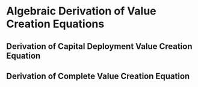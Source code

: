 # Algebraic Derivation of Value Creation Equations

## Derivation of Capital Deployment Value Creation Equation
\begin{align}
\nonumber E[R^I] &> E[R^0] \\
\nonumber r_c \times (C - P^{I}) - P^{I} &> r_c \times C_{w}^{0} + r_f \times C_{x}^{0} \\
\nonumber r_c \times C - r_c \times P^{I} - P^{I} &>  r_c \times C_{w}^{0} + r_f \times C_{x}^{0}\\
\nonumber -P^{I} \times (1 + r_c) &> r_c \times C_{w}^{0} + r_f \times C_{x}^{0} - r_c \times C\\
\nonumber -P^{I} \times (1 + r_c) &> r_c \times (C_{w}^{0} - C) + r_f \times C_{x}^{0}\\
<!-- \nonumber -P^{I} &> \dfrac{r_c \times (C_{w}^{I} - C) + r_f \times C_{x}^{0}}{1 + r_c}\\ This was a duplicate in the original file--> 
\nonumber -P^{I} &> \dfrac{r_c \times (C_{w}^{0} - C) + r_f \times C_{x}^{0}}{1 + r_c}\\
\nonumber -P^{I} &> \dfrac{r_c \times (-C_{x}^{0}) + r_f \times C_{x}^{0}}{1 + r_c}\\
\nonumber -P^{I} &> C_{x}^{0} \times \dfrac{r_f - r_c}{1 + r_c}\\
P^{I} &< C_{x}^{0} \times \dfrac{r_c - r_f}{1 + r_c}
\end{align}

## Derivation of Complete Value Creation Equation

\begin{align}
\nonumber \text{Sharpe Ratio}^I &> \text{Sharpe Ratio}^0\\
\nonumber \dfrac{C\times (r_c-r_f)-P^{I} \times(1 + r_c)}{SD(X_{ret})} &> \dfrac{(C-C_{x}^{0})\times (r_c-r_f)}{SD(X)}\\
\nonumber C\times (r_c-r_f)-P^{I} \times(1 + r_c) &> \dfrac{SD(X_{ret})}{SD(X)} \times (C-C_{x}^{0})\times (r_c-r_f)\\
\nonumber -P^{I} \times(1 + r_c) &> \dfrac{SD(X_{ret})}{SD(X)}\times (C-C_{x}^{0}) \times (r_c-r_f)\\
\nonumber &\mathrel{\phantom{<}} \quad - C \times (r_c-r_f)\\
\nonumber -P^{I} \times(1 + r_c) &> (r_c-r_f) \times \left[\dfrac{SD(X_{ret})}{SD(X)}\times (C-C_{x}^{0}) - C\right]\\
\nonumber P^{I} &< \dfrac{(r_c-r_f)}{(1 + r_c)} \times \left[\dfrac{SD(X_{ret})}{SD(X)}\times (C_{x}^{0}- C) + C\right]\\
\nonumber P^{I} &< \dfrac{(r_c-r_f)}{(1 + r_c)} \times \left[\dfrac{SD(X_{ret})}{SD(X)}\times C_{x}^{0}\right.\\
\nonumber &\mathrel{\phantom{<}}\left. \quad - \dfrac{SD(X_{ret})}{SD(X)}\times C + C\right]\\
\nonumber P^{I} &< \dfrac{(r_c-r_f)}{(1 + r_c)} \times \left[\dfrac{SD(X_{ret})}{SD(X)}\times C_{x}^{0}\right.\\
\nonumber &\mathrel{\phantom{<}} \left. \quad - \dfrac{SD(X_{ret})}{SD(X)}\times C + C_{x}^{0} + C_{w}^{0}\right]\\
\nonumber P^{I} &< \dfrac{(r_c-r_f)}{(1 + r_c)} \times C_{x}^{0} + \dfrac{(r_c-r_f)}{(1 + r_c)} \times \left[\dfrac{SD(X_{ret})}{SD(X)}\times C_{x}^{0}\right.\\
\nonumber &\mathrel{\phantom{<}}\left. \quad - \dfrac{SD(X_{ret})}{SD(X)}\times C + C_{w}^{0}\right]\\
\nonumber P^{I} &< \dfrac{(r_c-r_f)}{(1 + r_c)} \times C_{x}^{0} + \dfrac{(r_c-r_f)}{(1 + r_c)} \times \left[\dfrac{SD(X_{ret})}{SD(X)}\times (C - C_{w}^{0})\right.\\
\nonumber &\mathrel{\phantom{<}}\left. \quad - \dfrac{SD(X_{ret})}{SD(X)}\times C + C_{w}^{0}\right]\\
\nonumber P^{I} &< \dfrac{(r_c-r_f)}{(1 + r_c)} \times C_{x}^{0} + \dfrac{(r_c-r_f)}{(1 + r_c)} \times \left[\dfrac{SD(X_{ret})}{SD(X)}\times (-C_{w}^{0})  + C_{w}^{0}\right]\\
P^{I} &< \dfrac{(r_c-r_f)}{(1 + r_c)} \times C_{x}^{0} + \dfrac{(r_c-r_f)}{(1 + r_c)} \times C_{w}^{0} \times \left[1 - \dfrac{SD(X_{ret})}{SD(X)}\right]
\end{align}
